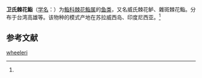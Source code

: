 {{Speciesbox
| name = 卫氏棘花鮨
| status = 
| status_system = 
| image = 
| genus = Plectranthias
| species = wheeleri
| authority = (Randall, 1980)<ref name='id7150'>{{cite web| url =http://www.bioinfo.cn/db05/BjdwSpecies.php?action=view&id=7150| title =卫氏棘花鮨| work =《中国动物物种编目数据库》| publisher =中国科学院微生物研究所| author =中国科学院动物研究所| accessdate =2009-04-16| deadurl =yes| archiveurl =https://web.archive.org/web/20160305022749/http://www.bioinfo.cn/db05/BjdwSpecies.php?action=view&id=7150| archivedate =2016-03-05}}</ref>
}}

'''卫氏棘花鮨'''（[[学名|学名]]：{{lang|la|''Plectranthias wheeleri''}}）为[[鮨科|鮨科]][[棘花鮨属|棘花鮨属]]的[[鱼类|鱼类]]，又名威氏棘花鲈、雜斑棘花鮨。分布于台湾高雄等。该物种的模式产地在苏拉威西岛、印度尼西亚。<ref name='id7150'/>

== 参考文献 ==
{{reflist}}

{{Wikispecies|Plectranthias wheeleri}}
{{Taxonbar|from=Q5105424}}

[[Category:棘花鮨属|wheeleri]]


{{鱸形目小作品}}